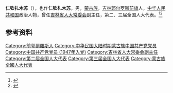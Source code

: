 '''仁钦扎木苏'''（{{bd|1926年|}}），也作'''仁钦札木苏'''，男，[[蒙古族|蒙古族]]，[[吉林|吉林]][[郭尔罗斯前旗|郭尔罗斯前旗]]人，[[中华人民共和国|中华人民共和国]]政治人物，曾任[[吉林省人大常委会|吉林省人大常委会]]副主任，第二、三届全国人大代表。<ref>{{Cite book|title=中华人民共和国职官志|author=何虎生, 李耀东, 向常福主编|publisher=中国社会出版社|year=2003|isbn=9787800883934|location=北京|pages=}}</ref><ref>{{Cite book|title=吉林省百科全书 • 下册|author=王云坤主编; 尤国, 尹峰文, 邢世杰等副主编|publisher=吉林人民出版社|year=1998|isbn=|location=长春|pages=}}</ref>

== 参考资料 ==
{{reflist}}

{{中华人民共和国政治人物小作品}}
{{Authority control}}
{{DEFAULTSORT:R}}

[[Category:前郭爾羅斯人|Category:前郭爾羅斯人]]
[[Category:中华民国大陆时期蒙古族中国共产党党员|Category:中华民国大陆时期蒙古族中国共产党党员]]
[[Category:中国共产党党员_(1947年入党)|Category:中国共产党党员 (1947年入党)]]
[[Category:吉林省人大常委会副主任|Category:吉林省人大常委会副主任]]
[[Category:第二届全国人大代表|Category:第二届全国人大代表]]
[[Category:第三届全国人大代表|Category:第三届全国人大代表]]
[[Category:蒙古族全國人大代表|Category:蒙古族全國人大代表]]